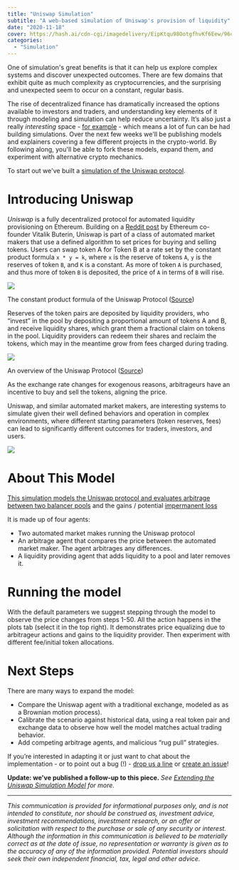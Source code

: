 ```yaml
---
title: "Uniswap Simulation"
subtitle: "A web-based simulation of Uniswap's provision of liquidity"
date: "2020-11-18"
cover: https://hash.ai/cdn-cgi/imagedelivery/EipKtqu98OotgfhvKf6Eew/96c6bfe5-8597-4d93-3d84-c1eab1e6a600/public
categories: 
  - "Simulation"
---
```


One of simulation's great benefits is that it can help us explore complex systems and discover unexpected outcomes. There are few domains that exhibit quite as much complexity as cryptocurrencies, and the surprising and unexpected seem to occur on a constant, regular basis.

The rise of decentralized finance has dramatically increased the options available to investors and traders, and understanding key elements of it through modeling and simulation can help reduce uncertainty. It’s also just a really _interesting_ space - [for example](https://rope.lol/) - which means a lot of fun can be had building simulations. Over the next few weeks we'll be publishing models and explainers covering a few different projects in the crypto-world. By following along, you'll be able to fork these models, expand them, and experiment with alternative crypto mechanics.

To start out we've built a [simulation of the Uniswap protocol](https://simulation.hash.ai/@hash/uniswap).

# Introducing Uniswap

_Uniswap_ is a fully decentralized protocol for automated liquidity provisioning on Ethereum. Building on a [Reddit post](https://www.reddit.com/r/ethereum/comments/55m04x/lets_run_onchain_decentralized_exchanges_the_way/) by Ethereum co-founder Vitalik Buterin, Uniswap is part of a class of automated market makers that use a defined algorithm to set prices for buying and selling tokens. Users can swap token A for Token B at a rate set by the constant product formula `x * y = k`, where `x` is the reserve of tokens `A`, `y` is the reserves of token `B`, and `K` is a constant. As more of token `A` is purchased, and thus more of token `B` is deposited, the price of `A` in terms of `B` will rise.

![](https://hash.ai/cdn-cgi/imagedelivery/EipKtqu98OotgfhvKf6Eew/26120a59-728c-4054-65c0-6a07db3d4d00/public)

The constant product formula of the Uniswap Protocol ([Source](https://rossbulat.medium.com/uniswap-v2-everything-new-with-the-decentralised-exchange-52b4bb2093ab))

Reserves of the token pairs are deposited by liquidity providers, who “invest” in the pool by depositing a proportional amount of tokens A and B, and receive liquidity shares, which grant them a fractional claim on tokens in the pool. Liquidity providers can redeem their shares and reclaim the tokens, which may in the meantime grow from fees charged during trading.

![](https://hash.ai/cdn-cgi/imagedelivery/EipKtqu98OotgfhvKf6Eew/47b415f2-2d51-49e0-7d3c-013f6a53ff00/public)

An overview of the Uniswap Protocol ([Source](https://docs.uniswap.org/protocol/V2/concepts/core-concepts/pools))

As the exchange rate changes for exogenous reasons, arbitrageurs have an incentive to buy and sell the tokens, aligning the price.

Uniswap, and similar automated market makers, are interesting systems to simulate given their well defined behaviors and operation in complex environments, where different starting parameters (token reserves, fees) can lead to significantly different outcomes for traders, investors, and users.

![](https://hash.ai/cdn-cgi/imagedelivery/EipKtqu98OotgfhvKf6Eew/57ba885c-e411-4ef5-1fcc-8a2b0c390700/public)

# **About This Model**

[This simulation models the Uniswap protocol and evaluates arbitrage between two balancer pools](https://core.hash.ai/@b/uniswap/main) and the gains / potential [impermanent loss](https://uniswap.org/docs/v2/advanced-topics/understanding-returns/)

It is made up of four agents:

- Two automated market makes running the Uniswap protocol
- An arbitrage agent that compares the price between the automated market maker. The agent arbitrages any differences.
- A liquidity providing agent that adds liquidity to a pool and later removes it.

# **Running the model**

With the default parameters we suggest stepping through the model to observe the price changes from steps 1-50. All the action happens in the plots tab (select it in the top right). It demonstrates price equalizing due to arbitrageur actions and gains to the liquidity provider. Then experiment with different fee/initial token allocations.

# **Next Steps**

There are many ways to expand the model:

- Compare the Uniswap agent with a traditional exchange, modeled as as a Brownian motion process).
- Calibrate the scenario against historical data, using a real token pair and exchange data to observe how well the model matches actual trading behavior. 
- Add competing arbitrage agents, and malicious “rug pull” strategies. 

If you’re interested in adapting it or just want to chat about the implementation - or to point out a bug (!) - [drop us a line](mailto:b@hash.ai) or [create an issue](https://simulation.hash.ai/@b/uniswap/issues)!

**Update: we've published a follow-up to this piece.** _See [Extending the Uniswap Simulation Model](https://hash.ai/blog/extending-the-uniswap-simulation) for more._

* * *

_This communication is provided for informational purposes only, and is not intended to constitute, nor should be construed as, investment advice, investment recommendations, investment research, or an offer or solicitation with respect to the purchase or sale of any security or interest. Although the information in this communication is believed to be materially correct as at the date of issue, no representation or warranty is given as to the accuracy of any of the information provided. Potential investors should seek their own independent financial, tax, legal and other advice._
